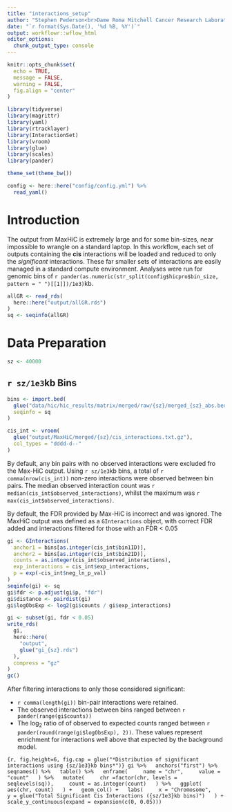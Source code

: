 ```yaml
---
title: "interactions_setup"
author: "Stephen Pederson<br>Dame Roma Mitchell Cancer Research Laboratories<br>Adelaide Medical School<br>University of Adelaide"
date: "`r format(Sys.Date(), '%d %B, %Y')`"
output: workflowr::wflow_html
editor_options:
  chunk_output_type: console
---
```


```r
knitr::opts_chunk$set(
  echo = TRUE,
  message = FALSE,
  warning = FALSE,
  fig.align = "center"
)
```

```r
library(tidyverse)
library(magrittr)
library(yaml)
library(rtracklayer)
library(InteractionSet)
library(vroom)
library(glue)
library(scales)
library(pander)
```

```r
theme_set(theme_bw())
```


```r
config <- here::here("config/config.yml") %>%
  read_yaml()
```

# Introduction

The output from MaxHiC is extremely large and for some bin-sizes, near impossible to wrangle on a standard laptop.
In this workflow, each set of outputs containing the **cis** interactions will be loaded and reduced to only the *significant* interactions.
These far smaller sets of interactions are easily managed in a standard compute environment.
Analyses were run for genomic bins of `r pander(as.numeric(str_split(config$hicpro$bin_size, pattern = " ")[[1]])/1e3)`kb.

```r
allGR <- read_rds(
  here::here("output/allGR.rds")
)
sq <- seqinfo(allGR)
```


# Data Preparation {.tabset}

```r
sz <- 40000
```

## `r sz/1e3`kb Bins

```r
bins <- import.bed(
  glue("data/hic/hic_results/matrix/merged/raw/{sz}/merged_{sz}_abs.bed"),
  seqinfo = sq
)
```


```r
cis_int <- vroom(
  glue("output/MaxHiC/merged/{sz}/cis_interactions.txt.gz"),
  col_types = "dddd-d--"
)
```

By default, any bin pairs with no observed interactions were excluded fro the Max-HiC output.
Using `r sz/1e3`kb bins, a total of `r comma(nrow(cis_int))` non-zero interactions were observed between bin pairs.
The median observed interaction count was `r median(cis_int$observed_interactions)`, whilst the maximum was `r max(cis_int$observed_interactions)`.

By default, the FDR provided by Max-HiC is incorrect and was ignored.
The MaxHiC output was defined as a `GInteractions` object, with correct FDR added and interactions filtered for those with an FDR < 0.05

```r
gi <- GInteractions(
  anchor1 = bins[as.integer(cis_int$bin1ID)],
  anchor2 = bins[as.integer(cis_int$bin2ID)],
  counts = as.integer(cis_int$observed_interactions),
  exp_interactions = cis_int$exp_interactions,
  p = exp(-cis_int$neg_ln_p_val)
)
seqinfo(gi) <- sq
gi$fdr <- p.adjust(gi$p, "fdr")
gi$distance <- pairdist(gi)
gi$logObsExp <- log2(gi$counts / gi$exp_interactions)
```

```r
gi <- subset(gi, fdr < 0.05)
write_rds(
  gi,
  here::here(
    "output",
    glue("gi_{sz}.rds")
  ),
  compress = "gz"
)
gc()
```

After filtering interactions to only those considered significant:

- `r comma(length(gi))` bin-pair interactions were retained.
- The observed interactions between bins ranged between `r pander(range(gi$counts))`
- The log~2~ ratio of of observed to expected counts ranged between `r pander(round(range(gi$logObsExp), 2))`. These values represent enrichment for interactions well above that expected by the background model.

```{r, fig.height=6, fig.cap = glue("*Distribution of significant interactions using {sz/1e3}kb bins*")}
gi %>%
  anchors("first") %>%
  seqnames() %>%
  table() %>%
  enframe(
    name = "chr",
    value = "count"
  ) %>%
  mutate(
    chr =factor(chr, levels = seqlevels(sq)),
    count = as.integer(count)
  ) %>%
  ggplot(
    aes(chr, count)
  ) +
  geom_col() +
  labs(
    x = "Chromosome",
    y = glue("Total Significant Cis Interactions ({sz/1e3}kb bins)")
  ) +
  scale_y_continuous(expand = expansion(c(0, 0.05)))
```

